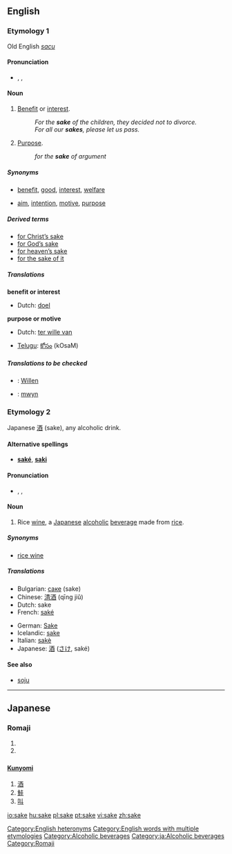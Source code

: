 {{see|Sake}}
==English==

{{rank|wouldn't|success|instance|906|sake|justice|offer|promise}}

===Etymology 1===
Old English ''[[sacu]]''

====Pronunciation====
* {{AHD|sāk}}, {{IPA|/seɪk/}}, {{SAMPA|/seIk/}}

====Noun====
{{en-noun}}

# [[benefit|Benefit]] or [[interest]].
#: ''For the '''sake''' of the children, they decided not to divorce.''
#: ''For all our '''sakes''', please let us pass.''
# [[purpose|Purpose]].
#: ''for the '''sake''' of argument''

=====Synonyms=====
*{{italbrac-colon|benefit}} [[benefit]], [[good]], [[interest]], [[welfare]]
*{{italbrac-colon|purpose}} [[aim]], [[intention]], [[motive]], [[purpose]]

=====Derived terms=====
*[[for Christ's sake|for Christ’s sake]]
*[[for God's sake|for God’s sake]]
*[[for heaven's sake|for heaven’s sake]]
*[[for the sake of it]]

=====Translations=====
'''benefit or interest'''
{{top}}
*Dutch: [[doel]] {{n}}
{{mid}}
{{bottom}}

'''purpose or motive'''
{{top}}
*Dutch: [[ter wille van]]
{{mid}}
*[[Telugu]]: [[కోసం]] (kOsaM)
{{bottom}}

=====Translations to be checked=====
<!--Remove this section once all of the translations below have been moved into the tables above.-->
{{checktrans}}

*{{ttbc|German}}: [[Willen]] {{m}} 
*{{ttbc|Welsh}}: [[mwyn]]

===Etymology 2===
Japanese [[酒]] (sake), any alcoholic drink.

====Alternative spellings====
*'''[[saké]]''', '''[[saki]]'''

====Pronunciation====
* {{AHD|säkē}}, {{IPA|/sɑːki/}}, {{SAMPA|/sA:ki/}}

====Noun====
{{en-noun}}
{{wikipedia}}

# {{italbrac|countable and uncountable}} Rice [[wine]], a [[Japanese]] [[alcoholic]] [[beverage]] made from [[rice]].

=====Synonyms=====
*[[rice wine]]

=====Translations=====
{{top}}
*Bulgarian: [[саке]] (sake)  {{n}}
*Chinese: [[清酒]] (qīng jiǔ)
*Dutch: sake {{m}}
*French: [[saké]] {{m}}
{{mid}}
*German: [[Sake]] {{m}}
*Icelandic: [[sake]]
*Italian: [[sakè]] {{m}}
*Japanese: [[酒]] ([[さけ]], saké)
{{bottom}}

====See also====
*[[soju]]

[[Category:English heteronyms]]
[[Category:English words with multiple etymologies]]
[[Category:Alcoholic beverages]]

----

==Japanese==

===Romaji===
{{romaji|さけ}}
# {{japdef|酒|sake, [[alcohol]]-based [[beverage]]}}
# {{japdef|鮭|salmon}}

==={{Kanji reading}}===
====[[Kunyomi]]====
# [[酒]]
# [[鮭]]
# [[叫]]

[[Category:ja:Alcoholic beverages]]
[[Category:Romaji]]

[[io:sake]]
[[hu:sake]]
[[pl:sake]]
[[pt:sake]]
[[vi:sake]]
[[zh:sake]]